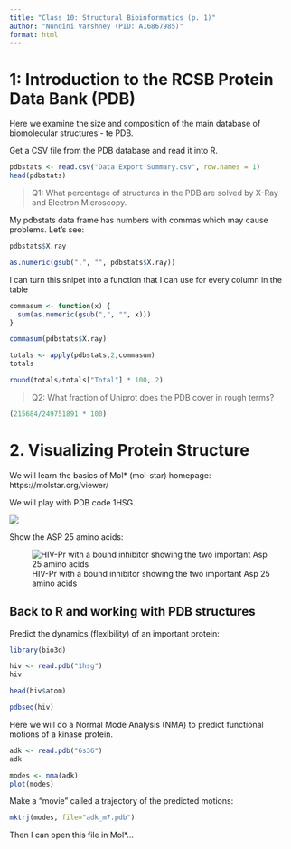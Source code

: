 ```yaml
---
title: "Class 10: Structural Bioinformatics (p. 1)"
author: "Nundini Varshney (PID: A16867985)"
format: html
---
```


# 1: Introduction to the RCSB Protein Data Bank (PDB)

Here we examine the size and composition of the main database of biomolecular structures - te PDB. 

Get a CSV file from the PDB database and read it into R. 

```r
pdbstats <- read.csv("Data Export Summary.csv", row.names = 1)
head(pdbstats)
```


> Q1: What percentage of structures in the PDB are solved by X-Ray and Electron Microscopy.

My pdbstats data frame has numbers with commas which may cause problems. Let's see:

```r
pdbstats$X.ray
```

```r
as.numeric(gsub(",", "", pdbstats$X.ray))
```
I can turn this snipet into a function that I can use for every column in the table

```r
commasum <- function(x) {
  sum(as.numeric(gsub(",", "", x)))
}

commasum(pdbstats$X.ray)
```

```r
totals <- apply(pdbstats,2,commasum)
totals
```

```r
round(totals/totals["Total"] * 100, 2)
```

> Q2: What fraction of Uniprot does the PDB cover in rough terms?

```r
(215684/249751891 * 100)
```

# 2. Visualizing Protein Structure 


We will learn the basics of Mol* (mol-star) homepage:
https://molstar.org/viewer/


We will play with PDB code 1HSG.


![](1HSG.png)


Show the ASP 25 amino acids: 


![HIV-Pr with a bound inhibitor showing the two important Asp 25 amino acids](1HSGhighlight.png)



## Back to R and working with PDB structures 

Predict the dynamics (flexibility) of an important protein: 

```r
library(bio3d)

hiv <- read.pdb("1hsg")
hiv
```


```r
head(hiv$atom)
```

```r
pdbseq(hiv)
```

Here we will do a Normal Mode Analysis (NMA) to predict functional motions of a kinase protein.


```r
adk <- read.pdb("6s36")
adk
```

```r
modes <- nma(adk)
plot(modes)
```

Make a "movie" called a trajectory of the predicted motions:

```r
mktrj(modes, file="adk_m7.pdb")
```

Then I can open this file in Mol*...
